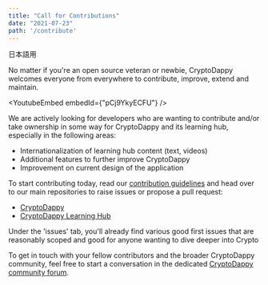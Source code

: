 ```yaml
---
title: "Call for Contributions"
date: "2021-07-23"
path: '/contribute'
---
```



日本語用

No matter if you're an open source veteran or newbie, CryptoDappy welcomes everyone from
everywhere to contribute, improve, extend and maintain.

<YoutubeEmbed embedId={"pCj9YkyECFU"} />

We are actively looking for developers who are wanting to contribute and/or take
ownership in some way for CryptoDappy and its learning hub, especially in the following areas:

* Internationalization of learning hub content (text, videos)
* Additional features to further improve CryptoDappy
* Improvement on current design of the application

To start contributing today, read our 
[contribution guidelines](https://github.com/bebner/crypto-dappy/blob/master/CONTRIBUTING.md) 
and head over to our main repositories to raise issues or propose a pull request:

* [CryptoDappy](https://github.com/bebner/crypto-dappy)
* [CryptoDappy Learning Hub](https://github.com/bebner/crypto-dappy-learning-hub)

Under the 'issues' tab, you'll already find various good first issues that are reasonably 
scoped and good for anyone wanting to dive deeper into Crypto

To get in touch with your fellow contributors and the broader CryptoDappy community,
feel free to start a conversation in the dedicated 
[CryptoDappy community forum](https://forum.onflow.org/c/community-projects/cryptodappy).